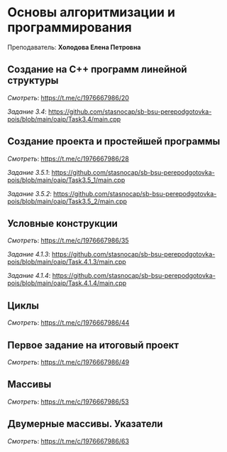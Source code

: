 ﻿# Основы алгоритмизации и программирования

Преподаватель: **Холодова Елена Петровна**

## Создание на С++ программ линейной структуры

*Смотреть*: https://t.me/c/1976667986/20

*Задание 3.4*: https://github.com/stasnocap/sb-bsu-perepodgotovka-pois/blob/main/oaip/Task3.4/main.cpp

## Создание проекта и простейшей программы

*Смотреть*: https://t.me/c/1976667986/28

*Задание 3.5.1*: https://github.com/stasnocap/sb-bsu-perepodgotovka-pois/blob/main/oaip/Task3.5_1/main.cpp

*Задание 3.5.2*: https://github.com/stasnocap/sb-bsu-perepodgotovka-pois/blob/main/oaip/Task3.5_2/main.cpp

## Условные конструкции

*Смотреть*: https://t.me/c/1976667986/35

*Задание 4.1.3*: https://github.com/stasnocap/sb-bsu-perepodgotovka-pois/blob/main/oaip/Task.4.1.3/main.cpp

*Задание 4.1.4*: https://github.com/stasnocap/sb-bsu-perepodgotovka-pois/blob/main/oaip/Task.4.1.4/main.cpp

## Циклы

*Смотреть*: https://t.me/c/1976667986/44

## Первое задание на итоговый проект

*Смотреть*: https://t.me/c/1976667986/49

## Массивы

*Смотреть*: https://t.me/c/1976667986/53

## Двумерные массивы. Указатели

*Смотреть*: https://t.me/c/1976667986/63